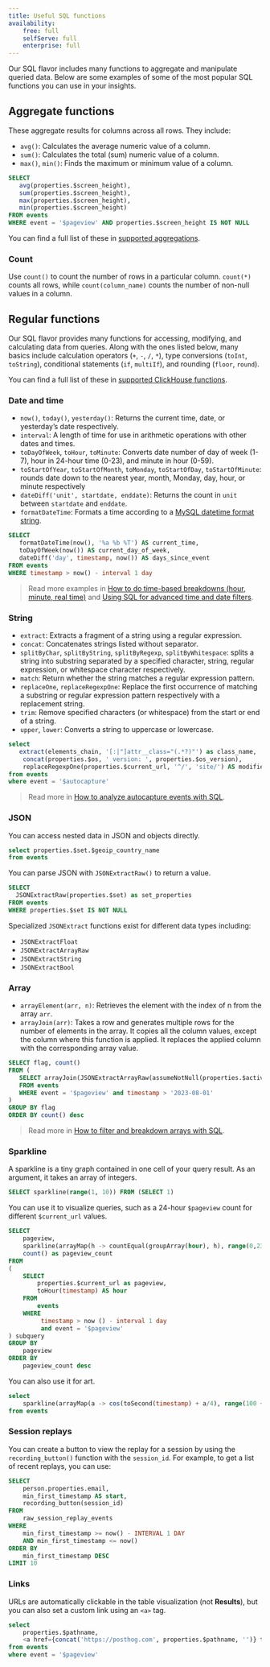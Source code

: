 ```yaml
---
title: Useful SQL functions
availability:
    free: full
    selfServe: full
    enterprise: full
---
```


Our SQL flavor includes many functions to aggregate and manipulate queried data. Below are some examples of some of the most popular SQL functions you can use in your insights. 

## Aggregate functions

These aggregate results for columns across all rows. They include:

- `avg()`: Calculates the average numeric value of a column.
- `sum()`: Calculates the total (sum) numeric value of a column.
- `max()`, `min()`: Finds the maximum or minimum value of a column.

```sql
SELECT 
   avg(properties.$screen_height), 
   sum(properties.$screen_height), 
   max(properties.$screen_height), 
   min(properties.$screen_height)
FROM events
WHERE event = '$pageview' AND properties.$screen_height IS NOT NULL
```

You can find a full list of these in [supported aggregations](/docs/sql/aggregations).

### Count

Use `count()` to count the number of rows in a particular column. `count(*)` counts all rows, while `count(column_name)` counts the number of non-null values in a column.

## Regular functions

Our SQL flavor provides many functions for accessing, modifying, and calculating data from queries. Along with the ones listed below, many basics include calculation operators (`+`, `-`, `/`, `*`), type conversions (`toInt`, `toString`), conditional statements (`if`, `multiIf`), and rounding (`floor`, `round`).

You can find a full list of these in [supported ClickHouse functions](/docs/sql/clickhouse-functions).

### Date and time

- `now()`, `today()`, `yesterday()`: Returns the current time, date, or yesterday’s date respectively.
- `interval`: A length of time for use in arithmetic operations with other dates and times.
- `toDayOfWeek`, `toHour`, `toMinute`: Converts date number of day of week (1-7), hour in 24-hour time (0-23), and minute in hour (0-59).
- `toStartOfYear`, `toStartOfMonth`, `toMonday`, `toStartOfDay`, `toStartOfMinute`: rounds date down to the nearest year, month, Monday, day, hour, or minute respectively
- `dateDiff('unit', startdate, enddate)`: Returns the count in `unit` between `startdate` and `enddate`.
- `formatDateTime`: Formats a time according to a [MySQL datetime format string](https://dev.mysql.com/doc/refman/8.0/en/date-and-time-functions.html#function_date-format).

```sql
SELECT 
   formatDateTime(now(), '%a %b %T') AS current_time,
   toDayOfWeek(now()) AS current_day_of_week,
   dateDiff('day', timestamp, now()) AS days_since_event
FROM events
WHERE timestamp > now() - interval 1 day
```

> Read more examples in [How to do time-based breakdowns (hour, minute, real time)](/tutorials/time-breakdowns) and [Using SQL for advanced time and date filters](/tutorials/hogql-date-time-filters).

### String

- `extract`: Extracts a fragment of a string using a regular expression.
- `concat`: Concatenates strings listed without separator.
- `splitByChar`, `splitByString`, `splitByRegexp`, `splitByWhitespace`: splits a string into substring separated by a specified character, string, regular expression, or whitespace character respectively.
- `match`: Return whether the string matches a regular expression pattern.
- `replaceOne`, `replaceRegexpOne`: Replace the first occurrence of matching a substring or regular expression pattern respectively with a replacement string.
- `trim`: Remove specified characters (or whitespace) from the start or end of a string.
- `upper`, `lower`: Converts a string to uppercase or lowercase.

```sql
select 
   extract(elements_chain, '[:|"]attr__class="(.*?)"') as class_name,
	concat(properties.$os, ' version: ', properties.$os_version),
	replaceRegexpOne(properties.$current_url, '^/', 'site/') AS modified_current_url
from events
where event = '$autocapture'
```

> Read more in [How to analyze autocapture events with SQL](/tutorials/hogql-autocapture).

### JSON

You can access nested data in JSON and objects directly.

```sql
select properties.$set.$geoip_country_name
from events
```

You can parse JSON with `JSONExtractRaw()` to return a value.

```sql
SELECT
  JSONExtractRaw(properties.$set) as set_properties
FROM events
WHERE properties.$set IS NOT NULL
```

Specialized `JSONExtract` functions exist for different data types including:

- `JSONExtractFloat`
- `JSONExtractArrayRaw`
- `JSONExtractString`
- `JSONExtractBool`

### Array

- `arrayElement(arr, n)`: Retrieves the element with the index of n from the array `arr`.
- `arrayJoin(arr)`: Takes a row and generates multiple rows for the number of elements in the array. It copies all the column values, except the column where this function is applied. It replaces the applied column with the corresponding array value.

```sql
SELECT flag, count()
FROM (
   SELECT arrayJoin(JSONExtractArrayRaw(assumeNotNull(properties.$active_feature_flags))) as flag
   FROM events
   WHERE event = '$pageview' and timestamp > '2023-08-01'
)
GROUP BY flag
ORDER BY count() desc
```

> Read more in [How to filter and breakdown arrays with SQL](/tutorials/array-filter-breakdown).

### Sparkline

A sparkline is a tiny graph contained in one cell of your query result. As an argument, it takes an array of integers.

```sql
SELECT sparkline(range(1, 10)) FROM (SELECT 1)
```

You can use it to visualize queries, such as a 24-hour `$pageview` count for different `$current_url` values.

```sql
SELECT
    pageview,
    sparkline(arrayMap(h -> countEqual(groupArray(hour), h), range(0,23))),
    count() as pageview_count
FROM
(
    SELECT
        properties.$current_url as pageview,
        toHour(timestamp) AS hour
    FROM
        events
    WHERE
         timestamp > now () - interval 1 day
         and event = '$pageview'
) subquery
GROUP BY
    pageview
ORDER BY
    pageview_count desc
```

You can also use it for art.

```sql
select 
    sparkline(arrayMap(a -> cos(toSecond(timestamp) + a/4), range(100 + 5 * toSecond(timestamp)))) 
from events
```

### Session replays

You can create a button to view the replay for a session by using the `recording_button()` function with the `session_id`. For example, to get a list of recent replays, you can use:

```sql
SELECT
    person.properties.email,
    min_first_timestamp AS start,
    recording_button(session_id)
FROM
    raw_session_replay_events
WHERE
    min_first_timestamp >= now() - INTERVAL 1 DAY
    AND min_first_timestamp <= now()
ORDER BY
    min_first_timestamp DESC
LIMIT 10
```

### Links

URLs are automatically clickable in the table visualization (not **Results**), but you can also set a custom link using an `<a>` tag.

```sql
select 
    properties.$pathname,
    <a href={concat('https://posthog.com', properties.$pathname, '')} target='_blank'>{'Link'}</a> as link
from events
where event = '$pageview'
```
